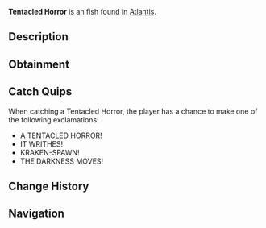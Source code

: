 {{FishInfobox
|image          = Tentacled Horror.png
|rarity         = Uncommon
|sea            = First Sea
|location       = [[Atlantis]]
|sublocation    = 
|sources        = Fishing Rod
|radar_location = 
|xp             = 180
|weather        = 
|time           = Night
|season         = 
|bait           = Shrimp
|base_weight    = 12
|base_value     = 300
|weight_range   = 7
|base_chance    = 45
|base_resil     = 70
}}
'''Tentacled Horror''' is an {{Rarity|Uncommon}} fish found in [[Atlantis]].

== Description ==
{{Description|A creature more tentacle than fish, its form suggests a distant relation to the Kraken itself. The water around it seems darker, as if light itself fears to touch it.|Bestiary Entry}}

== Obtainment ==
{{Description|Look for writhing shadows in the depths, Kraken Pool.|Bestiary Hint}}
{{Fish Availability|
Atlantis/Ancient Kraken Hunt
Atlantis/Kraken Hunt
Atlantis/Kraken Pool
|top_rods      = 
Training Rod\217241.38\217241.38;
Firefly Rod\198287.09\172483.47;
Rapid Rod\195865.38\155228.49;
Champions Rod\181749.24\120189.32;
Celestial Rod\179749.75\124143.2;
Flimsy Rod\136714.57\145584.35;
Fungal Rod\176510.1\168311.81;
Ethereal Prism Rod\164421.36\172727.3;
Fast Rod\167815.05\166590.67;
Candy Cane Rod\140375.92\136930.82;
Avalanche Rod\172958.37\114898.71;
Depthseeker Rod\171520.06\128152.83;
No-Life Rod\165429.32\165429.32;
Seraphic Rod\164151.7\164151.7;
Verdant Shear Rod\160211.13\140015.87;
Challenger's Rod\150364.08\150364.08;
Rod Of The Forgotten Fang\149907.1\149907.1;
Blazebringer Rod\142749.23\132050.97;
Zeus Rod\141731.51\139926.75;
Volcanic Rod\138397.12\106189.32;
Rod Of The Depths\136176.25\136176.25;
Rod Of The Exalted One\127908.29\127908.29;
Trident Rod\116490.46\116490.46;
Free Spirit Rod\116200.31\116200.31;
Steady Rod\80345.27\54372.6
|recommended   = Training Rod
}}

== Catch Quips ==
When catching a Tentacled Horror, the player has a chance to make one of the following exclamations:
* A TENTACLED HORROR!
* IT WRITHES!
* KRAKEN-SPAWN!
* THE DARKNESS MOVES!

== Change History ==
{{Change History|{{subst:Current Version}}}}

== Navigation ==
{{Fish Navbox|Atlantis}}